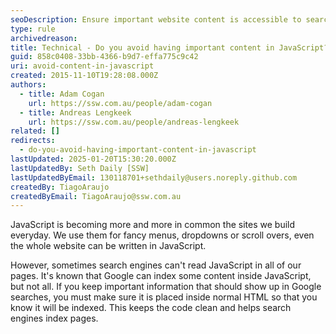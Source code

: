 ```yaml
---
seoDescription: Ensure important website content is accessible to search engines by placing it within normal HTML code for optimal indexing.
type: rule
archivedreason:
title: Technical - Do you avoid having important content in JavaScript?
guid: 858c0408-33bb-4366-b9d7-effa775c9c42
uri: avoid-content-in-javascript
created: 2015-11-10T19:28:08.000Z
authors:
  - title: Adam Cogan
    url: https://ssw.com.au/people/adam-cogan
  - title: Andreas Lengkeek
    url: https://ssw.com.au/people/andreas-lengkeek
related: []
redirects:
  - do-you-avoid-having-important-content-in-javascript
lastUpdated: 2025-01-20T15:30:20.000Z
lastUpdatedBy: Seth Daily [SSW]
lastUpdatedByEmail: 130118701+sethdaily@users.noreply.github.com
createdBy: TiagoAraujo
createdByEmail: TiagoAraujo@ssw.com.au
---
```


JavaScript is becoming more and more in common the sites we build everyday. We use them for fancy menus, dropdowns or scroll overs, even the whole website can be written in JavaScript.

However, sometimes search engines can't read JavaScript in all of our pages. It's known that Google can index some content inside JavaScript, but not all. If you keep important information that should show up in Google searches, you must make sure it is placed inside normal HTML so that you know it will be indexed. This keeps the code clean and helps search engines index pages.
